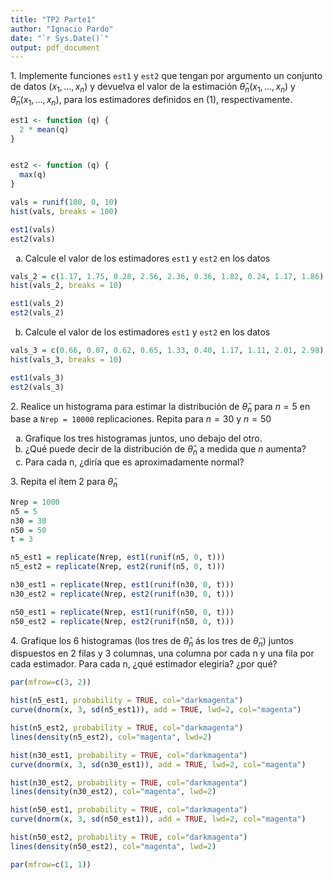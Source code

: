 ```yaml
---
title: "TP2 Parte1"
author: "Ignacio Pardo"
date: "`r Sys.Date()`"
output: pdf_document
---
```


1\. Implemente funciones `est1` y `est2` que tengan por argumento un conjunto de datos
$(x_1, . . . , x_n)$ y devuelva el valor de la estimación $\hat\theta_n(x_1, . . . , x_n)$ y $\tilde\theta_n(x_1, . . . , x_n)$, para
los estimadores definidos en (1), respectivamente.

```r

est1 <- function (q) {
  2 * mean(q)
}


est2 <- function (q) {
  max(q)
}

```

```r
vals = runif(100, 0, 10)
hist(vals, breaks = 100)
```

```r
est1(vals)
est2(vals)
```

a) Calcule el valor de los estimadores `est1` y `est2` en los datos

```r
vals_2 = c(1.17, 1.75, 0.28, 2.56, 2.36, 0.36, 1.82, 0.24, 1.17, 1.86)
hist(vals_2, breaks = 10)
```

```r
est1(vals_2)
est2(vals_2)
```

b) Calcule el valor de los estimadores `est1` y `est2` en los datos

```r
vals_3 = c(0.66, 0.07, 0.62, 0.65, 1.33, 0.40, 1.17, 1.11, 2.01, 2.98)
hist(vals_3, breaks = 10)
```

```r
est1(vals_3)
est2(vals_3)
```

2\. Realice un histograma para estimar la distribución de $\hat\theta_n$ para $n = 5$ en base a
`Nrep = 10000` replicaciones. Repita para $n = 30$ y $n = 50$

a) Grafique los tres histogramas juntos, uno debajo del otro.
b) ¿Qué puede decir de la distribución de $\hat\theta_n$ a medida que $n$ aumenta?
c) Para cada n, ¿diría que es aproximadamente normal?

3\. Repita el ítem 2 para $\tilde\theta_n$

```r
Nrep = 1000
n5 = 5
n30 = 30
n50 = 50
t = 3

n5_est1 = replicate(Nrep, est1(runif(n5, 0, t)))
n5_est2 = replicate(Nrep, est2(runif(n5, 0, t)))

n30_est1 = replicate(Nrep, est1(runif(n30, 0, t)))
n30_est2 = replicate(Nrep, est2(runif(n30, 0, t)))

n50_est1 = replicate(Nrep, est1(runif(n50, 0, t)))
n50_est2 = replicate(Nrep, est2(runif(n50, 0, t)))
```

4\. Grafique los 6 histogramas (los tres de $\hat\theta_n$ ás los tres de $\tilde\theta_n$) juntos dispuestos en
2 filas y 3 columnas, una columna por cada n y una fila por cada estimador. Para
cada n, ¿qué estimador elegiría? ¿por qué?

```r
par(mfrow=c(3, 2))

hist(n5_est1, probability = TRUE, col="darkmagenta")
curve(dnorm(x, 3, sd(n5_est1)), add = TRUE, lwd=2, col="magenta")

hist(n5_est2, probability = TRUE, col="darkmagenta")
lines(density(n5_est2), col="magenta", lwd=2)

hist(n30_est1, probability = TRUE, col="darkmagenta")
curve(dnorm(x, 3, sd(n30_est1)), add = TRUE, lwd=2, col="magenta")

hist(n30_est2, probability = TRUE, col="darkmagenta")
lines(density(n30_est2), col="magenta", lwd=2)

hist(n50_est1, probability = TRUE, col="darkmagenta")
curve(dnorm(x, 3, sd(n50_est1)), add = TRUE, lwd=2, col="magenta")

hist(n50_est2, probability = TRUE, col="darkmagenta")
lines(density(n50_est2), col="magenta", lwd=2)

par(mfrow=c(1, 1))
```
